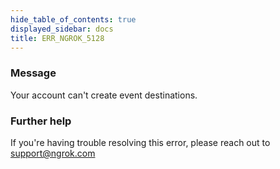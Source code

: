 ```yaml
---
hide_table_of_contents: true
displayed_sidebar: docs
title: ERR_NGROK_5128
---
```


### Message

Your account can't create event destinations.

### Further help

If you're having trouble resolving this error, please reach out to [support@ngrok.com](mailto:support@ngrok.com?subject=Help%20with%20ERR_NGROK_5128)

